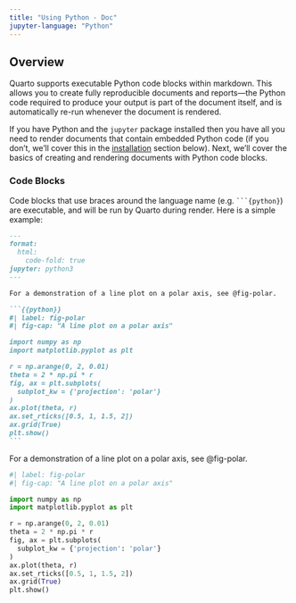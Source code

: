 ```yaml
---
title: "Using Python - Doc"
jupyter-language: "Python"
---
```


## Overview

Quarto supports executable Python code blocks within markdown. This allows you to create fully reproducible documents and reports---the Python code required to produce your output is part of the document itself, and is automatically re-run whenever the document is rendered.

If you have Python and the `jupyter` package installed then you have all you need to render documents that contain embedded Python code (if you don't, we'll cover this in the [installation](#installation) section below). Next, we'll cover the basics of creating and rendering documents with Python code blocks.

### Code Blocks

Code blocks that use braces around the language name (e.g. ```` ```{python} ````) are executable, and will be run by Quarto during render. Here is a simple example:

```` markdown
---
format:
  html:
    code-fold: true
jupyter: python3
---

For a demonstration of a line plot on a polar axis, see @fig-polar.

```{{python}}
#| label: fig-polar
#| fig-cap: "A line plot on a polar axis"

import numpy as np
import matplotlib.pyplot as plt

r = np.arange(0, 2, 0.01)
theta = 2 * np.pi * r
fig, ax = plt.subplots(
  subplot_kw = {'projection': 'polar'} 
)
ax.plot(theta, r)
ax.set_rticks([0.5, 1, 1.5, 2])
ax.grid(True)
plt.show()
```
````

For a demonstration of a line plot on a polar axis, see @fig-polar.

```python
#| label: fig-polar
#| fig-cap: "A line plot on a polar axis"

import numpy as np
import matplotlib.pyplot as plt

r = np.arange(0, 2, 0.01)
theta = 2 * np.pi * r
fig, ax = plt.subplots(
  subplot_kw = {'projection': 'polar'} 
)
ax.plot(theta, r)
ax.set_rticks([0.5, 1, 1.5, 2])
ax.grid(True)
plt.show()
```